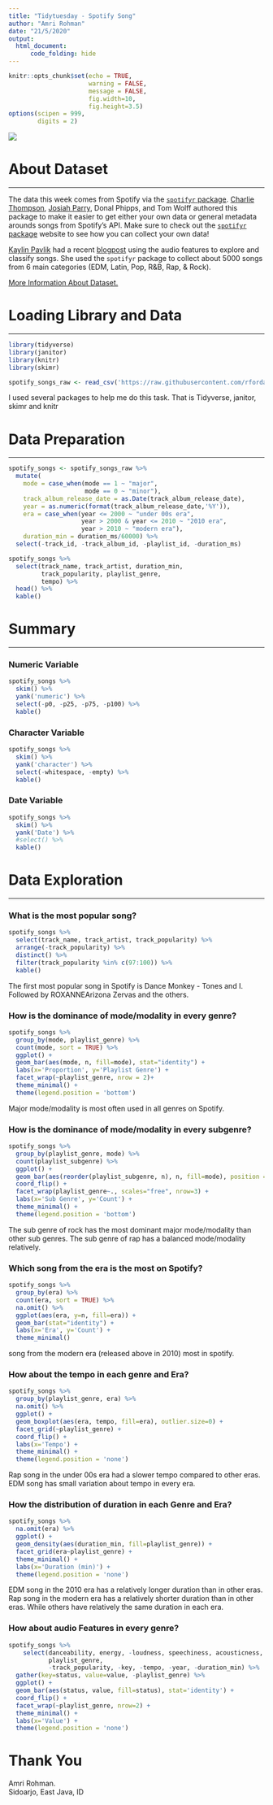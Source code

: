 ---
title: "Tidytuesday - Spotify Song"
author: "Amri Rohman"
date: "21/5/2020"
output: 
  html_document:
      code_folding: hide
---

```{r setup, include=FALSE}
knitr::opts_chunk$set(echo = TRUE,
                      warning = FALSE,
                      message = FALSE,
                      fig.width=10,
                      fig.height=3.5)
options(scipen = 999,
        digits = 2) 
```
![](https://images.unsplash.com/photo-1504509546545-e000b4a62425?ixlib=rb-1.2.1&ixid=eyJhcHBfaWQiOjEyMDd9&auto=format&fit=crop&w=1350&q=80)

# About Dataset
***

The data this week comes from Spotify via the [`spotifyr` package](https://www.rcharlie.com/spotifyr/). [Charlie Thompson](https://twitter.com/_RCharlie), [Josiah Parry](https://twitter.com/JosiahParry), Donal Phipps, and Tom Wolff authored this package to make it easier to get either your own data or general metadata arounds songs from Spotify's API. Make sure to check out the [`spotifyr` package](https://www.rcharlie.com/spotifyr/) website to see how you can collect your own data!

[Kaylin Pavlik](https://twitter.com/kaylinquest/status/1213138536570015745) had a recent [blogpost](https://www.kaylinpavlik.com/classifying-songs-genres/) using the audio features to explore and classify songs. She used the `spotifyr` package to collect about 5000 songs from 6 main categories (EDM, Latin, Pop, R&B, Rap, & Rock). 

[More Information About Dataset.](https://github.com/rfordatascience/tidytuesday/blob/master/data/2020/2020-01-21/readme.md)

# Loading Library and Data
***

```{r}
library(tidyverse)
library(janitor)
library(knitr)
library(skimr)

spotify_songs_raw <- read_csv('https://raw.githubusercontent.com/rfordatascience/tidytuesday/master/data/2020/2020-01-21/spotify_songs.csv')
```
I used several packages to help me do this task. That is Tidyverse, janitor, skimr and knitr

# Data Preparation
***

```{r}
spotify_songs <- spotify_songs_raw %>% 
  mutate(
    mode = case_when(mode == 1 ~ "major",
                     mode == 0 ~ "minor"),
    track_album_release_date = as.Date(track_album_release_date),
    year = as.numeric(format(track_album_release_date,'%Y')),
    era = case_when(year <= 2000 ~ "under 00s era",
                    year > 2000 & year <= 2010 ~ "2010 era",
                    year > 2010 ~ "modern era"),
    duration_min = duration_ms/60000) %>%
  select(-track_id, -track_album_id, -playlist_id, -duration_ms)

spotify_songs %>% 
  select(track_name, track_artist, duration_min,
         track_popularity, playlist_genre, 
         tempo) %>%
  head() %>%
  kable()
```

# Summary
***
### Numeric Variable

```{r}
spotify_songs %>% 
  skim() %>%
  yank('numeric') %>% 
  select(-p0, -p25, -p75, -p100) %>%
  kable() 
```

### Character Variable

```{r}
spotify_songs %>% 
  skim() %>%
  yank('character') %>% 
  select(-whitespace, -empty) %>%
  kable() 
```

### Date Variable

```{r}
spotify_songs %>% 
  skim() %>%
  yank('Date') %>% 
  #select() %>%
  kable() 
```

# Data Exploration
***
### What is the most popular song?

```{r}
spotify_songs %>%
  select(track_name, track_artist, track_popularity) %>%
  arrange(-track_popularity) %>%
  distinct() %>%
  filter(track_popularity %in% c(97:100)) %>% 
  kable()
```

The first most popular song in Spotify is Dance Monkey - Tones and I. Followed by ROXANNEArizona Zervas and the others.

### How is the dominance of mode/modality in every genre?

```{r}
spotify_songs %>%
  group_by(mode, playlist_genre) %>%
  count(mode, sort = TRUE) %>%
  ggplot() +
  geom_bar(aes(mode, n, fill=mode), stat="identity") +
  labs(x='Proportion', y='Playlist Genre') +
  facet_wrap(~playlist_genre, nrow = 2)+
  theme_minimal() +
  theme(legend.position = 'bottom')
```
Major mode/modality is most often used in all genres on Spotify.

### How is the dominance of mode/modality in every subgenre?

```{r fig.height=4}
spotify_songs %>%
  group_by(playlist_genre, mode) %>%
  count(playlist_subgenre) %>%
  ggplot() +
  geom_bar(aes(reorder(playlist_subgenre, n), n, fill=mode), position = 'stack', stat='identity') +
  coord_flip() +
  facet_wrap(playlist_genre~., scales="free", nrow=3) +
  labs(x='Sub Genre', y='Count') +
  theme_minimal() +
  theme(legend.position = 'bottom')
```
The sub genre of rock has the most dominant major mode/modality than other sub genres. The sub genre of rap has a balanced mode/modality relatively.

### Which song from the era is the most on Spotify?

```{r}
spotify_songs %>%
  group_by(era) %>%
  count(era, sort = TRUE) %>%
  na.omit() %>%
  ggplot(aes(era, y=n, fill=era)) +
  geom_bar(stat="identity") +
  labs(x='Era', y='Count') +
  theme_minimal()
```
song from the modern era (released above in 2010) most in spotify.

### How about the tempo in each genre and Era?

```{r}
spotify_songs %>%
  group_by(playlist_genre, era) %>%
  na.omit() %>%
  ggplot() +
  geom_boxplot(aes(era, tempo, fill=era), outlier.size=0) +
  facet_grid(~playlist_genre) + 
  coord_flip() +
  labs(x='Tempo') +
  theme_minimal() +
  theme(legend.position = 'none')
```
Rap song in the under 00s era had a slower tempo compared to other eras. EDM song has small variation about tempo in every era.

### How the distribution of duration in each Genre and Era?

```{r}
spotify_songs %>%
  na.omit(era) %>%
  ggplot() +
  geom_density(aes(duration_min, fill=playlist_genre)) +
  facet_grid(era~playlist_genre) +
  theme_minimal() +
  labs(x='Duration (min)') +
  theme(legend.position = 'none')
```
EDM song in the 2010 era has a relatively longer duration than in other eras. Rap song in the modern era has a relatively shorter duration than in other eras. While others have relatively the same duration in each era.

### How about audio Features in every genre?

```{r}
spotify_songs %>%
    select(danceability, energy, -loudness, speechiness, acousticness, instrumentalness, liveness, valence,
           playlist_genre,
           -track_popularity, -key, -tempo, -year, -duration_min) %>% 
  gather(key=status, value=value, -playlist_genre) %>%
  ggplot() +
  geom_bar(aes(status, value, fill=status), stat='identity') +
  coord_flip() +
  facet_wrap(~playlist_genre, nrow=2) +
  theme_minimal() +
  labs(x='Value') +
  theme(legend.position = 'none')
```



# Thank You
Amri Rohman. <br>
Sidoarjo, East Java, ID
